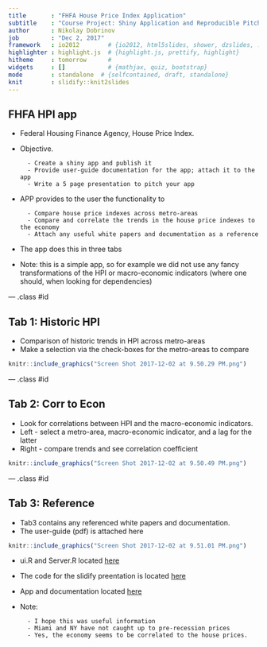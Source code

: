 ```yaml
---
title       : "FHFA House Price Index Application"
subtitle    : "Course Project: Shiny Application and Reproducible Pitch"
author      : Nikolay Dobrinov
job         : "Dec 2, 2017"
framework   : io2012        # {io2012, html5slides, shower, dzslides, ...}
highlighter : highlight.js  # {highlight.js, prettify, highlight}
hitheme     : tomorrow      # 
widgets     : []            # {mathjax, quiz, bootstrap}
mode        : standalone  # {selfcontained, draft, standalone}
knit        : slidify::knit2slides
---
```



## FHFA HPI app
* Federal Housing Finance Agency, House Price Index.

* Objective.

        - Create a shiny app and publish it
        - Provide user-guide documentation for the app; attach it to the app
        - Write a 5 page presentation to pitch your app
        
* APP provides to the user the functionality to

        - Compare house price indexes across metro-areas
        - Compare and correlate the trends in the house price indexes to the economy
        - Attach any useful white papers and documentation as a reference

* The app does this in three tabs
* Note: this is a simple app, so for example we did not use any fancy transformations of the HPI or macro-economic indicators (where one should, when looking for dependencies)


--- .class #id 

## Tab 1: Historic HPI
* Comparison of historic trends in HPI across metro-areas
* Make a selection via the check-boxes for the metro-areas to compare

```r
knitr::include_graphics("Screen Shot 2017-12-02 at 9.50.29 PM.png")
```

--- .class #id 

## Tab 2: Corr to Econ
* Look for correlations between HPI and the macro-economic indicators.
* Left - select a metro-area, macro-economic indicator, and a lag for the latter
* Right - compare trends and see correlation coefficient

```r
knitr::include_graphics("Screen Shot 2017-12-02 at 9.50.49 PM.png")
```

--- .class #id 

## Tab 3: Reference
* Tab3 contains any referenced white papers and documentation. 
* The user-guide (pdf) is attached here

```r
knitr::include_graphics("Screen Shot 2017-12-02 at 9.51.01 PM.png")
```

* ui.R and Server.R located <a href="https://github.com/NikDobri/DataScience_Course9_FHFA_HPI_app">here</a>
* The code for the slidify preentation is located <a href="https://github.com/NikDobri/DataScience_Course9_FHFA_HPI_app/tree/master/slidify_presentation">here</a>
* App and documentation located <a href="https://nikdobri.shinyapps.io/fhfa_hpi_app/">here</a>

* Note:

        - I hope this was useful information
        - Miami and NY have not caught up to pre-recession prices
        - Yes, the economy seems to be correlated to the house prices. 

